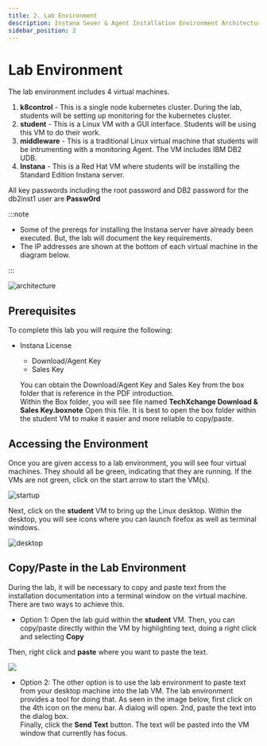 ```yaml
---
title: 2. Lab Environment
description: Instana Sever & Agent Installation Environment Architecture
sidebar_position: 2
---
```


# Lab Environment

The lab environment includes 4 virtual machines.

1. **k8control** - This is a single node kubernetes cluster.  During the lab, students will be setting up monitoring for the kubernetes cluster.
2. **student** - This is a Linux VM with a GUI interface.  Students will be using this VM to do their work.
3. **middleware** - This is a traditional Linux virtual machine that students will be intrumenting with a monitoring Agent. The VM includes IBM DB2 UDB.
4. **Instana** - This is a Red Hat VM where students will be installing the Standard Edition Instana server.

All key passwords including the root password and DB2 password for the db2inst1 user are **Passw0rd**

:::note

- Some of the prereqs for installing the Instana server have already been executed.  But, the lab will document the key requirements.
- The IP addresses are shown at the bottom of each virtual machine in the diagram below.

:::

![architecture](images/labEnv.png)

## Prerequisites

To complete this lab you will require the following:

- Instana License
  - Download/Agent Key 
  - Sales Key

  You can obtain the Download/Agent Key and Sales Key from the box folder that is reference in the PDF introduction.  
  Within the Box folder, you will see file named **TechXchange Download & Sales Key.boxnote**  Open this file.
  It is best to open the box folder within the student VM to make it easier and more reliable to copy/paste.

## Accessing the Environment

Once you are given access to a lab environment, you will see four virtual machines.  They should all be green, indicating that they are running.
If the VMs are not green, click on the start arrow to start the VM(s).

![startup](images/startup.png)

Next, click on the **student** VM to bring up the Linux desktop.  Within the desktop, you will see icons where you can launch firefox
as well as terminal windows.


![desktop](images/desktop.png)

## Copy/Paste in the Lab Environment

During the lab, it will be necessary to copy and paste text from the installation documentation into a terminal window on the virtual machine.  There are two ways to achieve this.
- Option 1: Open the lab guid within the **student** VM.  Then, you can copy/paste directly within the VM by highlighting text, doing a right click and selecting **Copy**

Then, right click and **paste** where you want to paste the text.

![](images/copyPaste.png)

- Option 2: The other option is to use the lab environment to paste text from your desktop machine into the lab VM.   The lab environment provides a tool for doing that.
As seen in the image below, first click on the 4th icon on the menu bar.   A dialog will open.  2nd, paste the text into the dialog box.   
Finally, click the **Send Text** button.  The text will be pasted into the VM window that currently has focus.
